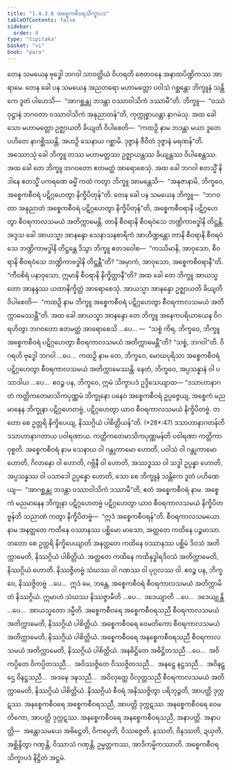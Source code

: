 ```yaml
---
title: "1.4.3.8 အစ္စေကစီဝရသိက္ခာပဒ"
tableOfContents: false
sidebar:
  order: 8
type: "tipitaka"
basket: "vi"
book: "para"
---
```



<DynamicBreadcrumb />

<Division number="646" book="para" e="ch" v="1" p="374">

<Paragraph number="2385" book="para">
တေန သမယေန ဗုဒ္ဓေါ ဘဂဝါ သာဝတ္ထိယံ ဝိဟရတိ ဇေတဝနေ အနာထပိဏ္ဍိကဿ အာရာမေ. တေန ခေါ ပန သမယေန အညတရော မဟာမတ္တော ပဝါသံ ဂစ္ဆန္တော ဘိက္ခူနံ သန္တိကေ ဒူတံ ပါဟေသိ—  “အာဂစ္ဆန္တု ဘဒန္တာ ဝဿာဝါသိကံ ဒဿာမီ”တိ. ဘိက္ခူ—  “ဝဿံဝုဋ္ဌာနံ ဘဂဝတာ ဝဿာဝါသိကံ အနုညာတန်”တိ, ကုက္ကုစ္စာယန္တာ နာဂမံသု. အထ ခေါ သော မဟာမတ္တော ဥဇ္ဈာယတိ ခိယျတိ ဝိပါစေတိ—  “ကထဉှိ နာမ ဘဒန္တာ မယာ ဒူတေ ပဟိတေ နာဂစ္ဆိဿန္တိ. အဟဉှိ သေနာယ ဂစ္ဆာမိ. ဒုဇ္ဇာနံ ဇီဝိတံ ဒုဇ္ဇာနံ မရဏန်”တိ.
</Paragraph>

<Paragraph number="2386" book="para">
အဿောသုံ ခေါ ဘိက္ခူ တဿ မဟာမတ္တဿ ဥဇ္ဈာယန္တဿ ခိယျန္တဿ ဝိပါစေန္တဿ. အထ ခေါ တေ ဘိက္ခူ ဘဂဝတော ဧတမတ္ထံ အာရောစေသုံ. အထ ခေါ ဘဂဝါ ဧတသ္မိံ နိဒါနေ ဧတသ္မိံ ပကရဏေ ဓမ္မိံ ကထံ ကတွာ ဘိက္ခူ အာမန္တေသိ—  “အနုဇာနာမိ, ဘိက္ခဝေ, အစ္စေကစီဝရံ ပဋိဂ္ဂဟေတွာ နိက္ခိပိတုန်”တိ.
</Paragraph>

</Division>
<Division number="647" book="para" e="ch" v="1" p="374">

<Paragraph number="2387" book="para">
တေန ခေါ ပန သမယေန ဘိက္ခူ—  “ဘဂဝတာ အနုညာတံ အစ္စေကစီဝရံ ပဋိဂ္ဂဟေတွာ နိက္ခိပိတုန်”တိ, အစ္စေကစီဝရာနိ ပဋိဂ္ဂဟေတွာ စီဝရကာလသမယံ အတိက္ကာမေန္တိ. တာနိ စီဝရာနိ စီဝရဝံသေ ဘဏ္ဍိကာဗဒ္ဓါနိ တိဋ္ဌန္တိ. အဒ္ဒသ ခေါ အာယသ္မာ အာနန္ဒော သေနာသနစာရိကံ အာဟိဏ္ဍန္တော တာနိ စီဝရာနိ စီဝရဝံသေ ဘဏ္ဍိကာဗဒ္ဓါနိ တိဋ္ဌန္တေ ဒိသွာ ဘိက္ခူ ဧတဒဝေါစ—  “ကဿိမာနိ, အာဝုသော, စီဝရာနိ စီဝရဝံသေ ဘဏ္ဍိကာဗဒ္ဓါနိ တိဋ္ဌန္တီ”တိ? “အမှာကံ, အာဝုသော, အစ္စေကစီဝရာနီ”တိ. “ကီဝစိရံ ပနာဝုသော, ဣမာနိ စီဝရာနိ နိက္ခိတ္တာနီ”တိ? အထ ခေါ တေ ဘိက္ခူ အာယသ္မတော အာနန္ဒဿ ယထာနိက္ခိတ္တံ အာရောစေသုံ. အာယသ္မာ အာနန္ဒော ဥဇ္ဈာယတိ ခိယျတိ ဝိပါစေတိ—  “ကထဉှိ နာမ ဘိက္ခူ အစ္စေကစီဝရံ ပဋိဂ္ဂဟေတွာ စီဝရကာလသမယံ အတိက္ကာမေဿန္တီ”တိ.
</Paragraph>

<Paragraph number="2388" book="para">
အထ ခေါ အာယသ္မာ အာနန္ဒော တေ ဘိက္ခူ အနေကပရိယာယေန ဝိဂရဟိတွာ ဘဂဝတော ဧတမတ္ထံ အာရောစေသိ …ပေ… —  “သစ္စံ ကိရ, ဘိက္ခဝေ, ဘိက္ခူ အစ္စေကစီဝရံ ပဋိဂ္ဂဟေတွာ စီဝရကာလသမယံ အတိက္ကာမေန္တီ”တိ? “သစ္စံ, ဘဂဝါ”တိ. ဝိဂရဟိ ဗုဒ္ဓေါ ဘဂဝါ …ပေ…  ကထဉှိ နာမ တေ, ဘိက္ခဝေ, မောဃပုရိသာ အစ္စေကစီဝရံ ပဋိဂ္ဂဟေတွာ စီဝရကာလသမယံ အတိက္ကာမေဿန္တိ. နေတံ, ဘိက္ခဝေ, အပ္ပသန္နာနံ ဝါ ပသာဒါယ …ပေ…  ဧဝဉ္စ ပန, ဘိက္ခဝေ, ဣမံ သိက္ခာပဒံ ဥဒ္ဒိသေယျာထ—
</Paragraph>

</Division>
<Division number="648" book="para" e="ch" v="1" p="375">

<Paragraph number="2389" book="para">
<Emphasis>“ဒသာဟာနာဂတံ ကတ္တိကတေမာသိကပုဏ္ဏမံ ဘိက္ခုနော ပနေဝ အစ္စေကစီဝရံ ဥပ္ပဇ္ဇေယျ, အစ္စေကံ မညမာနေန ဘိက္ခုနာ ပဋိဂ္ဂဟေတဗ္ဗံ, ပဋိဂ္ဂဟေတွာ ယာဝ စီဝရကာလသမယံ နိက္ခိပိတဗ္ဗံ. တတော စေ ဥတ္တရိ နိက္ခိပေယျ, နိဿဂ္ဂိယံ ပါစိတ္တိယန်”</Emphasis>တိ. (*28*:<Emphasis>47</Emphasis>)
</Paragraph>

</Division>
<Division number="649" book="para" e="ch" v="1" p="375">

<Paragraph number="2390" book="para">
<Emphasis>ဒသာဟာနာဂတန်</Emphasis>တိ ဒသာဟာနာဂတာယ ပဝါရဏာယ.
</Paragraph>

<Paragraph number="2391" book="para">
<Emphasis>ကတ္တိကတေမာသိကပုဏ္ဏမန်</Emphasis>တိ ပဝါရဏာ ကတ္တိကာ ဝုစ္စတိ.
</Paragraph>

<Paragraph number="2392" book="para">
<Emphasis>အစ္စေကစီဝရံ</Emphasis> နာမ သေနာယ ဝါ ဂန္တုကာမော ဟောတိ, ပဝါသံ ဝါ ဂန္တုကာမော ဟောတိ, ဂိလာနော ဝါ ဟောတိ, ဂဗ္ဘိနီ ဝါ ဟောတိ, အဿဒ္ဓဿ ဝါ သဒ္ဓါ ဥပ္ပန္နာ ဟောတိ, အပ္ပသန္နဿ ဝါ ပသာဒေါ ဥပ္ပန္နော ဟောတိ, သော စေ ဘိက္ခူနံ သန္တိကေ ဒူတံ ပဟိဏေယျ—  “အာဂစ္ဆန္တု ဘဒန္တာ ဝဿာဝါသိကံ ဒဿာမီ”တိ, ဧတံ အစ္စေကစီဝရံ နာမ.
</Paragraph>

<Paragraph number="2393" book="para">
<Emphasis>အစ္စေကံ မညမာနေန ဘိက္ခုနာ ပဋိဂ္ဂဟေတဗ္ဗံ ပဋိဂ္ဂဟေတွာ ယာဝ စီဝရကာလသမယံ နိက္ခိပိတဗ္ဗန်</Emphasis>တိ သညာဏံ ကတွာ နိက္ခိပိတဗ္ဗံ—  “ဣဒံ အစ္စေကစီဝရန်”တိ.
</Paragraph>

<Paragraph number="2394" book="para">
<Emphasis>စီဝရကာလသမယော</Emphasis> နာမ အနတ္ထတေ ကထိနေ ဝဿာနဿ ပစ္ဆိမော မာသော, အတ္ထတေ ကထိနေ ပဉ္စမာသာ.
</Paragraph>

<Paragraph number="2395" book="para">
<Emphasis>တတော စေ ဥတ္တရိ နိက္ခိပေယျာ</Emphasis>တိ အနတ္ထတေ ကထိနေ ဝဿာနဿ ပစ္ဆိမံ ဒိဝသံ အတိက္ကာမေတိ, နိဿဂ္ဂိယံ ပါစိတ္တိယံ. အတ္ထတေ ကထိနေ ကထိနုဒ္ဓါရဒိဝသံ အတိက္ကာမေတိ, နိဿဂ္ဂိယံ ဟောတိ. နိဿဇ္ဇိတဗ္ဗံ သံဃဿ ဝါ ဂဏဿ ဝါ ပုဂ္ဂလဿ ဝါ. ဧဝဉ္စ ပန, ဘိက္ခဝေ, နိဿဇ္ဇိတဗ္ဗံ …ပေ…  ဣဒံ မေ, ဘန္တေ, အစ္စေကစီဝရံ စီဝရကာလသမယံ အတိက္ကာမိတံ နိဿဂ္ဂိယံ. ဣမာဟံ သံဃဿ နိဿဇ္ဇာမီတိ …ပေ…  ဒဒေယျာတိ …ပေ…  ဒဒေယျုန္တိ …ပေ…  အာယသ္မတော ဒမ္မီတိ.
</Paragraph>

</Division>
<Division number="650" book="para" e="ch" v="1" p="376">

<Paragraph number="2396" book="para">
အစ္စေကစီဝရေ အစ္စေကစီဝရသညီ စီဝရကာလသမယံ အတိက္ကာမေတိ, နိဿဂ္ဂိယံ ပါစိတ္တိယံ. အစ္စေကစီဝရေ ဝေမတိကော စီဝရကာလသမယံ အတိက္ကာမေတိ, နိဿဂ္ဂိယံ ပါစိတ္တိယံ. အစ္စေကစီဝရေ အနစ္စေကစီဝရသညီ စီဝရကာလသမယံ အတိက္ကာမေတိ, နိဿဂ္ဂိယံ ပါစိတ္တိယံ. အနဓိဋ္ဌိတေ အဓိဋ္ဌိတသညီ …ပေ…  အဝိကပ္ပိတေ ဝိကပ္ပိတသညီ…  အဝိဿဇ္ဇိတေ ဝိဿဇ္ဇိတသညီ…  အနဋ္ဌေ နဋ္ဌသညီ…  အဝိနဋ္ဌေ ဝိနဋ္ဌသညီ…  အဒဍ္ဎေ ဒဍ္ဎသညီ…  အဝိလုတ္တေ ဝိလုတ္တသညီ စီဝရကာလသမယံ အတိက္ကာမေတိ, နိဿဂ္ဂိယံ ပါစိတ္တိယံ.
</Paragraph>

<Paragraph number="2397" book="para">
နိဿဂ္ဂိယံ စီဝရံ အနိဿဇ္ဇိတွာ ပရိဘုဉ္ဇတိ, အာပတ္တိ ဒုက္ကဋဿ. အနစ္စေကစီဝရေ အစ္စေကစီဝရသညီ, အာပတ္တိ ဒုက္ကဋဿ. အနစ္စေကစီဝရေ ဝေမတိကော, အာပတ္တိ ဒုက္ကဋဿ. အနစ္စေကစီဝရေ အနစ္စေကစီဝရသညီ, အနာပတ္တိ.
</Paragraph>

</Division>
<Division number="651" book="para" e="ch" v="1" p="376">

<Paragraph number="2398" book="para">
အနာပတ္တိ—  အန္တောသမယေ အဓိဋ္ဌေတိ, ဝိကပ္ပေတိ, ဝိဿဇ္ဇေတိ, နဿတိ, ဝိနဿတိ, ဍယှတိ, အစ္ဆိန္ဒိတွာ ဂဏှန္တိ, ဝိဿာသံ ဂဏှန္တိ, ဥမ္မတ္တကဿ, အာဒိကမ္မိကဿာတိ.

</Paragraph>
</Division>

<Paragraph number="2399" type="center" book="para">
အစ္စေကစီဝရသိက္ခာပဒံ နိဋ္ဌိတံ အဋ္ဌမံ.
</Paragraph>